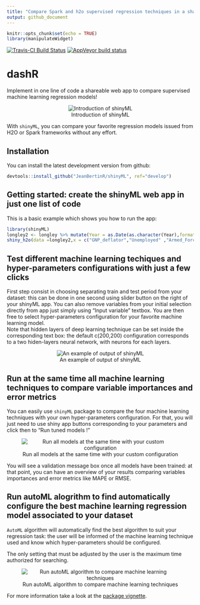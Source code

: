 ```yaml
---
title: "Compare Spark and h2o supervised regression techniques in a shareable web app"
output: github_document
---
```



```r
knitr::opts_chunk$set(echo = TRUE)
library(manipulateWidget)
```

[![Travis-CI Build Status](https://travis-ci.org/JeanBertinR/shinyML.svg?branch=master)](https://travis-ci.org/JeanBertinR/shinyML)
[![AppVeyor build status](https://ci.appveyor.com/api/projects/status/github/JeanBertinR/shinyML?branch=master&svg=true)](https://ci.appveyor.com/project/JeanBertinR/shinyML)


# dashR


  Implement in one line of code a shareable web app to compare supervised machine learning regression models!
<center>
![Introduction of shinyML](vignettes/shinyML.png)
</center> 
  With `shinyML`, you can compare your favorite regression models issued from H2O or Spark frameworks without any effort. 



## Installation


  You can install the latest development version from github:

```r
devtools::install_github("JeanBertinR/shinyML", ref="develop")
```

## Getting started: create the shinyML web app in just one list of code

  This is a basic example which shows you how to run the app:

```r

library(shinyML)
longley2 <- longley %>% mutate(Year = as.Date(as.character(Year),format = "%Y"))
shiny_h2o(data =longley2,x = c("GNP_deflator","Unemployed" ,"Armed_Forces","Employed"),y = "GNP",date_column = "Year",share_app = TRUE,port = 3951)
```


## Test different machine learning techiques and hyper-parameters configurations with just a few clicks

  First step consist in choosing separating train and test period from your dataset: this can be done in one second using slider button on the right of your shinyML app. 
  You can also remove variables from your initial selection directly from app just simply using "Input variable" textbox. 
You are then free to select hyper-parameters configuration for your favorite machine learning model.  
Note that hidden layers of deep learning technique can be set inside the corresponding text box: the default c(200,200) configuration corresponds to a two hiden-layers neural network, with neurons for each layers. 
<center>
![An example of output of shinyML](vignettes/one_model.gif)
</center>

## Run at the same time all machine learning techniques to compare variable importances and error metrics 

  You can easily use `shinyML` package to compare the four machine learning techniques with your own hyper-parameters configuration. 
For that, you will just need to use shiny app buttons corresponding to your parameters and click then to "Run tuned models !"
<center>
![Run all models at the same time with your custom configuration](vignettes/all_models.gif)
</center>

  You will see a validation message box once all models have been trained: at that point, you can have an overview of your results comparing variables importances and error metrics like MAPE  or RMSE.

## Run autoML alogrithm to find automatically configure the best machine learning regression model associated to your dataset 

  `AutoML` algorithm will automatically find the best algorithm to suit your regression task: the user will be informed of the machine learning technique used and know which hyper-parameters should be configured. 

  The only setting that must be adjusted by the user is the maximum time authorized for searching. 
<center>
![Run autoML algorithm to compare machine learning techniques](vignettes/auto_ML.gif)
</center>

  For more information take a look at the [package vignette](vignettes/vignettes.Rmd).


